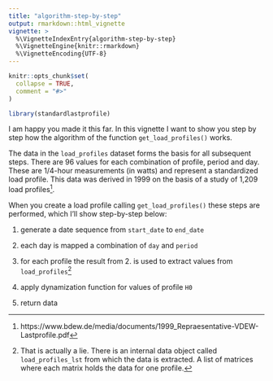 ```yaml
---
title: "algorithm-step-by-step"
output: rmarkdown::html_vignette
vignette: >
  %\VignetteIndexEntry{algorithm-step-by-step}
  %\VignetteEngine{knitr::rmarkdown}
  %\VignetteEncoding{UTF-8}
---
```


```r
knitr::opts_chunk$set(
  collapse = TRUE,
  comment = "#>"
)
```

```r
library(standardlastprofile)
```

I am happy you made it this far. In this vignette I want to show you step by step how the algorithm of the function `get_load_profiles()` works.

The data in the `load_profiles` dataset forms the basis for all subsequent steps. There are 96 values for each combination of profile, period and day. These are 1/4-hour measurements (in watts) and represent a standardized load profile. This data was derived in 1999 on the basis of a study of 1,209 load profiles[^bdew-1].

  [^bdew-1]: https://www.bdew.de/media/documents/1999_Repraesentative-VDEW-Lastprofile.pdf

When you create a load profile calling `get_load_profiles()` these steps are performed, which I'll show step-by-step below:

1. generate a date sequence from `start_date` to `end_date`
2. each day is mapped a combination of `day` and `period`
3. for each profile the result from 2. is used to extract values from `load_profiles`[^data-1]

    [^data-1]: That is actually a lie. There is an internal data object called `load_profiles_lst` from which the data is extracted. A list of matrices where each matrix holds the data for one profile.

4. apply dynamization function for values of profile `H0` 
5. return data

  

